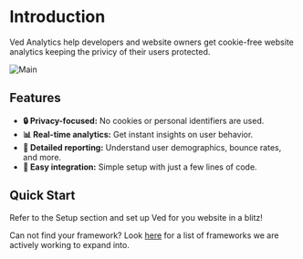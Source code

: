 # Introduction

Ved Analytics help developers and website owners get cookie-free website analytics keeping the privicy of their users protected.

![Main](/_static/final.png)

## Features

- **🔒 Privacy-focused:** No cookies or personal identifiers are used.
- **📊 Real-time analytics:** Get instant insights on user behavior.
- **💼 Detailed reporting:** Understand user demographics, bounce rates, and more.
- **🧪 Easy integration:** Simple setup with just a few lines of code.

## Quick Start

Refer to the Setup section and set up Ved for you website in a blitz!

Can not find your framework? Look [here](/expand) for a list of frameworks we are actively working to expand into.
